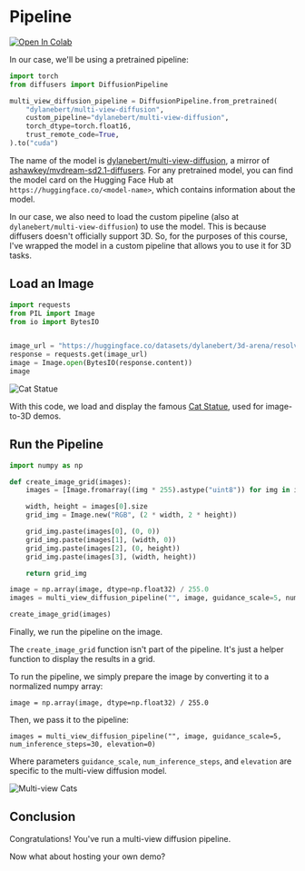 # Pipeline

[![Open In Colab](https://colab.research.google.com/assets/colab-badge.svg)](https://githubtocolab.com/dylanebert/ml-for-3d-course-notebooks/blob/main/multi_view_diffusion.ipynb)

In our case, we'll be using a pretrained pipeline:

```python
import torch
from diffusers import DiffusionPipeline

multi_view_diffusion_pipeline = DiffusionPipeline.from_pretrained(
    "dylanebert/multi-view-diffusion",
    custom_pipeline="dylanebert/multi-view-diffusion",
    torch_dtype=torch.float16,
    trust_remote_code=True,
).to("cuda")
```

The name of the model is [dylanebert/multi-view-diffusion](https://huggingface.co/dylanebert/multi-view-diffusion), a mirror of [ashawkey/mvdream-sd2.1-diffusers](https://huggingface.co/ashawkey/mvdream-sd2.1-diffusers). For any pretrained model, you can find the model card on the Hugging Face Hub at `https://huggingface.co/<model-name>`, which contains information about the model.

In our case, we also need to load the custom pipeline (also at `dylanebert/multi-view-diffusion`) to use the model. This is because diffusers doesn't officially support 3D. So, for the purposes of this course, I've wrapped the model in a custom pipeline that allows you to use it for 3D tasks.

## Load an Image

```python
import requests
from PIL import Image
from io import BytesIO


image_url = "https://huggingface.co/datasets/dylanebert/3d-arena/resolve/main/inputs/images/a_cat_statue.jpg"
response = requests.get(image_url)
image = Image.open(BytesIO(response.content))
image
```

![Cat Statue](https://huggingface.co/datasets/dylanebert/3d-arena/resolve/main/inputs/images/a_cat_statue.jpg)

With this code, we load and display the famous [Cat Statue](https://huggingface.co/datasets/dylanebert/3d-arena/resolve/main/inputs/images/a_cat_statue.jpg), used for image-to-3D demos.

## Run the Pipeline

```python
import numpy as np

def create_image_grid(images):
    images = [Image.fromarray((img * 255).astype("uint8")) for img in images]

    width, height = images[0].size
    grid_img = Image.new("RGB", (2 * width, 2 * height))

    grid_img.paste(images[0], (0, 0))
    grid_img.paste(images[1], (width, 0))
    grid_img.paste(images[2], (0, height))
    grid_img.paste(images[3], (width, height))

    return grid_img

image = np.array(image, dtype=np.float32) / 255.0
images = multi_view_diffusion_pipeline("", image, guidance_scale=5, num_inference_steps=30, elevation=0)

create_image_grid(images)
```

Finally, we run the pipeline on the image.

The `create_image_grid` function isn't part of the pipeline. It's just a helper function to display the results in a grid.

To run the pipeline, we simply prepare the image by converting it to a normalized numpy array:

`image = np.array(image, dtype=np.float32) / 255.0`

Then, we pass it to the pipeline:

`images = multi_view_diffusion_pipeline("", image, guidance_scale=5, num_inference_steps=30, elevation=0)`

Where parameters `guidance_scale`, `num_inference_steps`, and `elevation` are specific to the multi-view diffusion model.

![Multi-view Cats](https://huggingface.co/datasets/huggingface/documentation-images/resolve/main/ml-for-3d-course/multi-view-cats.png)

## Conclusion

Congratulations! You've run a multi-view diffusion pipeline.

Now what about hosting your own demo?
